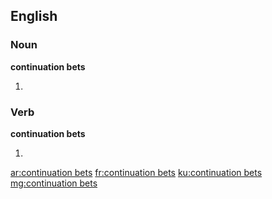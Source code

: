 ==English==

===Noun===

'''continuation bets'''

# {{plural of|continuation bet}}

===Verb===

'''continuation bets'''

# {{en-third-person singular of|continuation bet}}

[[ar:continuation bets]]
[[fr:continuation bets]]
[[ku:continuation bets]]
[[mg:continuation bets]]